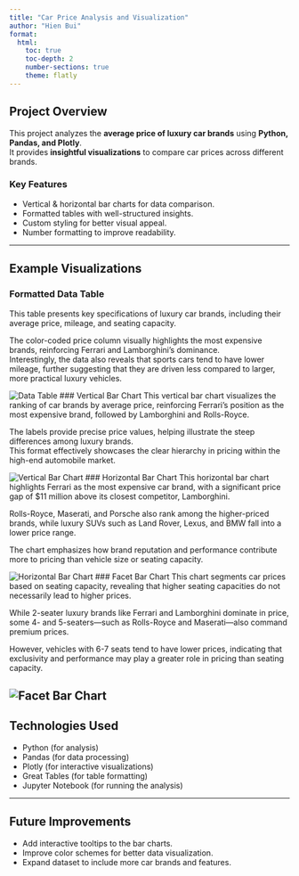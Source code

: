 ```yaml
---
title: "Car Price Analysis and Visualization"
author: "Hien Bui"
format: 
  html:
    toc: true
    toc-depth: 2
    number-sections: true
    theme: flatly
---
```


## Project Overview

This project analyzes the **average price of luxury car brands** using **Python, Pandas, and Plotly**.  
It provides **insightful visualizations** to compare car prices across different brands.

### Key Features
- Vertical & horizontal bar charts for data comparison.  
- Formatted tables with well-structured insights.  
- Custom styling for better visual appeal.  
- Number formatting to improve readability.  

---

## Example Visualizations

### Formatted Data Table
This table presents key specifications of luxury car brands, including their average price, mileage, and seating capacity.  

The color-coded price column visually highlights the most expensive brands, reinforcing Ferrari and Lamborghini's dominance.  
Interestingly, the data also reveals that sports cars tend to have lower mileage, further suggesting that they are driven less compared to larger, more practical luxury vehicles.

![Data Table](../images/projects/luxury-car-price/table_car.png)
### Vertical Bar Chart
This vertical bar chart visualizes the ranking of car brands by average price, reinforcing Ferrari’s position as the most expensive brand, followed by Lamborghini and Rolls-Royce.  

The labels provide precise price values, helping illustrate the steep differences among luxury brands.  
This format effectively showcases the clear hierarchy in pricing within the high-end automobile market.

![Vertical Bar Chart](../images/projects/luxury-car-price/ver_cleaned.png)
### Horizontal Bar Chart
This horizontal bar chart highlights Ferrari as the most expensive car brand, with a significant price gap of $11 million above its closest competitor, Lamborghini.  

Rolls-Royce, Maserati, and Porsche also rank among the higher-priced brands, while luxury SUVs such as Land Rover, Lexus, and BMW fall into a lower price range.  

The chart emphasizes how brand reputation and performance contribute more to pricing than vehicle size or seating capacity.

![Horizontal Bar Chart](../images/projects/luxury-car-price/hor.png)
### Facet Bar Chart
This chart segments car prices based on seating capacity, revealing that higher seating capacities do not necessarily lead to higher prices.  

While 2-seater luxury brands like Ferrari and Lamborghini dominate in price, some 4- and 5-seaters—such as Rolls-Royce and Maserati—also command premium prices.  

However, vehicles with 6-7 seats tend to have lower prices, indicating that exclusivity and performance may play a greater role in pricing than seating capacity.

![Facet Bar Chart](../images/projects/luxury-car-price/facet.png)
---

## Technologies Used
- Python (for analysis)  
- Pandas (for data processing)  
- Plotly (for interactive visualizations)  
- Great Tables (for table formatting)  
- Jupyter Notebook (for running the analysis)  

---

## Future Improvements
- Add interactive tooltips to the bar charts.  
- Improve color schemes for better data visualization.  
- Expand dataset to include more car brands and features.  



